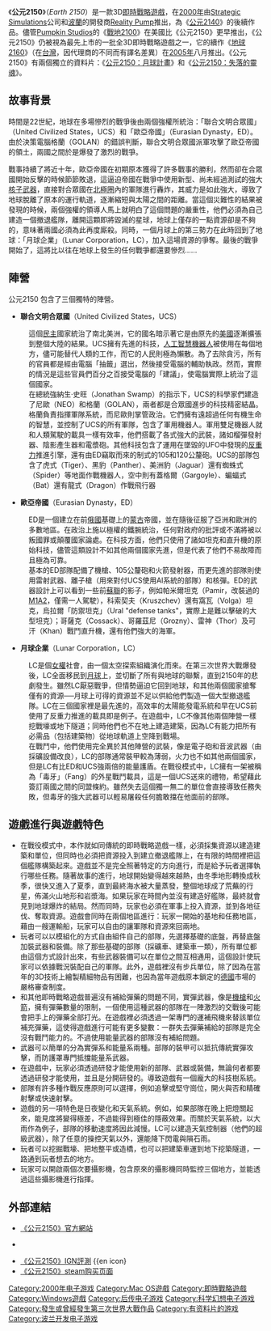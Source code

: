 {{NoteTA
|T=zh-cn:地球2150; zh-tw:公元2150;
|1=zh-cn:地球2140; zh-tw:公元2140;
|2=zh-cn:地球2150; zh-tw:公元2150
|3=zh-cn:地球系列; zh-tw:公元系列;
}}

{{Infobox VG
| title = 公元2150
| image = File:250px-Earth2150Box.jpg
| caption =
| english = ''Earth 2150''
| developer = [[Zuxxez_Entertainment|TopWare Interactive]]
| publisher = [[1C_Company|1C Company]]
| designer = 
| released = [[2000年電子遊戲|2000年]]5月22日
| modes = [[單機遊戲|單機遊戲]]、[[多人遊戲|多人遊戲]]
| genre = [[即時戰略遊戲|即時戰略（RTS）]]
| series = [[公元系列|公元系列]]
| platforms = [[Microsoft_Windows|Microsoft Windows]]、[[Mac_OS|Mac OS]]
}}
《'''公元2150'''》（''Earth 2150''）是一款3D[[即時戰略遊戲|即時戰略遊戲]]，在[[2000年電子遊戲|2000年]]由[[Strategic_Simulations|Strategic Simulations]]公司和[[波蘭|波蘭]]的開發商[[Reality_Pump|Reality Pump]]推出，為《[[公元2140_(遊戲)|公元2140]]》的後續作品。儘管[[Pumpkin_Studios|Pumpkin Studios]]的《[[戰地2100|戰地2100]]》在美國比《公元2150》更早推出，《公元2150》仍被視為最先上市的一批全3D即時戰略遊戲之一，它的續作《[[地球2160|地球2160]]》（在[[台灣|台灣]]，因代理商的不同而有譯名差異）在[[2005年電子遊戲|2005年]]八月推出。《公元2150》有兩個獨立的資料片：《[[公元2150：月球計畫|公元2150：月球計畫]]》和《[[公元2150：失落的靈魂|公元2150：失落的靈魂]]》。

==故事背景==
{{seealso|公元系列#故事|l1=公元系列的故事背景}}

時間是22世紀，地球在多場慘烈的戰爭後由兩個強權所統治：「聯合文明合眾國」（United Civilized States，UCS）和「歐亞帝國」（Eurasian Dynasty，ED）。由於決策電腦格蘭（GOLAN）的錯誤判斷，聯合文明合眾國派軍攻擊了歐亞帝國的領土，兩國之間於是爆發了激烈的戰爭。

戰事持續了將近十年，歐亞帝國在初期原本獲得了許多戰事的勝利，然而卻在合眾國開始反擊的時候節節敗退，這逼迫帝國在戰爭中使用新型、尚未經過測試的強大[[核武器|核子武器]]，直接對合眾國在[[北極圈|北極圈]]內的軍隊進行轟炸，其威力是如此強大，導致了地球脫離了原本的運行軌道，逐漸縮短與太陽之間的距離。當這個災難性的結果被發現的時候，兩個強權的領導人馬上就明白了這個問題的嚴重性，他們必須為自己建造一個撤退艦隊，離開這顆即將毀滅的星球，地球上僅存的一點資源卻是不夠的，意味著兩國必須為此再度廝殺。同時，一個月球上的第三勢力在此時回到了地球：「月球企業」（Lunar Corporation，LC），加入這場資源的爭奪。最後的戰爭開始了，這將比以往在地球上發生的任何戰爭都還要慘烈……

==陣營==
公元2150 包含了三個獨特的陣營。

*'''聯合文明合眾國'''（United Civilized States，UCS）
:這個[[民主|民主]]國家統治了南北美洲，它的國名暗示著它是由原先的[[美國|美國]]逐漸擴張到整個大陸的結果。UCS擁有先進的科技，[[人工智慧|人工智慧]][[機器人|機器人]]被使用在每個地方，儘可能替代人類的工作，而它的人民則極為懶散。為了去除貪污，所有的官員都是經由電腦「抽籤」選出，然後接受電腦的輔助執政。然而，實際的情況是這些官員們百分之百接受電腦的「建議」，使電腦實際上統治了這個國家。
:在總統強納生‧史旺（Jonathan Swamp）的指示下，UCS的科學家們建造了尼歐（NEO）和格蘭（GOLAN），兩者都是合眾國進步的科技精密結晶。格蘭負責指揮軍隊系統，而尼歐則掌管政治。它們擁有遠超過任何有機生命的智慧，並控制了UCS的所有軍隊，包含了軍用機器人。軍用雙足機器人就和人類駕駛的載具一樣有效率，他們搭載了各式強大的武裝，諸如榴彈發射器、陰影產生器和電漿砲。其他科技包含了運用在墜毀的UFO中發現的[[反重力|反重力]]推進引擎，還有由ED竊取而來的制式的105和120公釐砲。UCS的部隊包含了虎式（Tiger）、黑豹（Panther）、美洲豹（Jaguar）還有蜘蛛式（Spider）等地面作戰機器人，空中則有蓋格爾（Gargoyle）、蝙蝠式（Bat）還有龍式（Dragon）作戰飛行器

*'''歐亞帝國'''（Eurasian Dynasty，ED）
:ED是一個建立在前[[俄羅斯|俄國]]基礎上的[[蒙古|蒙古]]帝國，並在隨後征服了亞洲和歐洲的多數地區。在政治上施以極權的鐵腕統治，任何對政府的批評或不滿將被以叛國罪或顛覆國家論處。在科技方面，他們只使用了諸如坦克和直升機的原始科技，儘管這類設計不如其他兩個國家先進，但是代表了他們不易故障而且極為可靠。
:基本的ED部隊配備了機槍、105公釐砲和火箭發射器，而更先進的部隊則使用雷射武器、離子槍（用來對付UCS使用AI系統的部隊）和核彈。ED的武器設計上可以看到一些前[[蘇聯|蘇聯]]的影子，例如帕米爾坦克（Pamir，改裝過的[[M1艾布蘭|M1A2]]，僅需一人駕駛），科索契夫（Kruszchev）還有窩瓦（Volga）坦克，烏拉爾「防禦坦克」（Ural "defense tanks"，實際上是難以擊破的大型坦克）；哥薩克（Cossack）、哥羅茲尼（Grozny）、雷神（Thor）及可汗（Khan）戰鬥直升機，還有他們強大的海軍。

*'''月球企業'''（Lunar Corporation，LC）
:LC是個[[女權主義|女權]]社會，由一個太空探索組織演化而來。在第三次世界大戰爆發後，LC全面移民到[[月球|月球]]上，並切斷了所有與地球的聯繫，直到2150年的悲劇發生。雖然LC厭惡戰爭，但情勢逼迫它回到地球，和其他兩個國家搶奪僅有的資源──月球上可得的資源並不足以供給他們製造一個大型撤退艦隊。LC在三個國家裡是最先進的，高效率的太陽能發電系統和早在UCS前使用了反重力推進的載具即是例子。在遊戲中，LC不像其他兩個陣營一樣挖戰壕或地下隧道；同時他們也不在地上建造建築，因為LC有能力把所有必需品（包括建築物）從地球軌道上空降到戰場。
:在戰鬥中，他們使用完全異於其他陣營的武裝，像是電子砲和音波武器（由採礦設備改良），LC的部隊通常裝甲較為薄弱，火力也不如其他兩個國家，但是LC有比ED和UCS強兩倍的能量護盾。在戰役模式中，LC擁有一架被稱為「毒牙」（Fang）的外星戰鬥載具，這是一個UCS送來的禮物，希望藉此簽訂兩國之間的同盟條約。雖然失去這個獨一無二的單位會直接導致任務失敗，但毒牙的強大武器可以輕易屠殺任何膽敢擋在他面前的部隊。

==遊戲進行與遊戲特色==
*在戰役模式中，本作就如同傳統的即時戰略遊戲一樣，必須採集資源以建造建築和單位，但同時也必須把資源投入到建立撤退艦隊上，在有限的時間裡把這個艦隊構築起來。遊戲並不是完全照著特定的方向進行，而是給予玩者選擇執行哪些任務。隨著故事的進行，地球開始變得越來越熱，由冬季地形轉換成秋季，很快又進入了夏季，直到最終海水被大量蒸發，整個地球成了荒蕪的行星，佈滿火山地形和岩漿海。如果玩家在時間內並沒有建造好艦隊，最終就會見到地球爆炸的結局。然而同時，玩家也必須在軍事上投入資源，並到各地征伐、奪取資源。遊戲會同時在兩個地區進行：玩家一開始的基地和任務地區，藉由一艘運輸船，玩家可以自由的讓軍隊和資源來回兩地。
*玩者可以以模組化的方式自由組件自己的部隊，先選擇基礎的底盤，再替底盤加裝武器和裝備。除了那些基礎的部隊（採礦車、建築車一類），所有單位都由這個方式設計出來，有些武器裝備可以在單位之間互相通用，這個設計使玩家可以依據戰況裝配自己的軍隊。此外，遊戲裡沒有步兵單位，除了因為在當年的3D技術上繪製精細物品有困難，也因為當年遊戲原本鎖定的[[德國|德國]]市場的嚴格審查制度。
*和其他即時戰略遊戲普遍沒有補給彈藥的問題不同，實彈武器，像是[[機槍|機槍]]和[[火箭|火箭]]，擁有彈藥數量的限制，一個使用這種武器的部隊在一陣激烈的交戰後可能會把手上的彈藥全部打光。在遊戲裡必須透過一架專門的運補飛機來替該單位補充彈藥，這使得遊戲進行可能有更多變數：一群失去彈藥補給的部隊是完全沒有戰鬥能力的。不過使用能量武器的部隊沒有補給問題。
*武器可以簡單的分為實彈系和能量系兩種。部隊的裝甲可以抵抗傳統實彈攻擊，而防護罩專門抵擋能量系武器。
*在遊戲中，玩家必須透過研發才能使用新的部隊、武器或裝備，無論何者都要透過研發才能使用，並且是分開研發的。導致遊戲有一個龐大的科技樹系統。
*部隊有許多種作戰反應原則可以選擇，例如追擊或堅守崗位，開火與否和精確射擊或快速射擊。
*遊戲的另一項特色是日夜變化和天氣系統。例如，如果部隊在晚上把燈關起來，能見度將變得極差，不過能得到極佳的隱蔽效果。而關於天氣系統，以大雨作為例子，部隊的移動速度將因此減慢。LC可以建造天氣控制器（他們的超級武器），除了任意的操控天氣以外，還能降下閃電與隕石雨。
*玩者可以挖掘戰壕、把地整平或造橋，也可以把建築車運到地下挖築隧道，一路通到玩者想去的地方。
*玩家可以開啟兩個次要攝影機，包含原來的攝影機同時監控三個地方，並能透過這些攝影機進行指揮。

==外部連結==
*[http://www.earth2150.com 《公元2150》官方網站] {{Wayback|url=http://www.earth2150.com/ |date=20201028151945 }} {{en icon}}
*{{moby game|id=/earth-2150|name=《公元2150》}} {{en icon}}
*[http://au.pc.ign.com/articles/163/163583p1.html 《公元2150》IGN評測]{{Wayback|url=http://au.pc.ign.com/articles/163/163583p1.html |date=20080413144313 }} {{en icon}
*[https://store.steampowered.com/app/253880/Earth_2150_Trilogy/ 《公元2150》steam购买页面] {{Wayback|url=https://store.steampowered.com/app/253880/Earth_2150_Trilogy/ |date=20201111210840 }}{{zh icon}}

{{Earth series}}

{{DEFAULTSORT:Earth 2150}}
[[Category:2000年电子游戏|Category:2000年电子游戏]]
[[Category:Mac_OS遊戲|Category:Mac OS遊戲]]
[[Category:即時戰略遊戲|Category:即時戰略遊戲]]
[[Category:Windows遊戲|Category:Windows遊戲]]
[[Category:后传电子游戏|Category:后传电子游戏]]
[[Category:科学幻想电子游戏|Category:科学幻想电子游戏]]
[[Category:發生或曾經發生第三次世界大戰作品|Category:發生或曾經發生第三次世界大戰作品]]
[[Category:有资料片的游戏|Category:有资料片的游戏]]
[[Category:波兰开发电子游戏|Category:波兰开发电子游戏]]